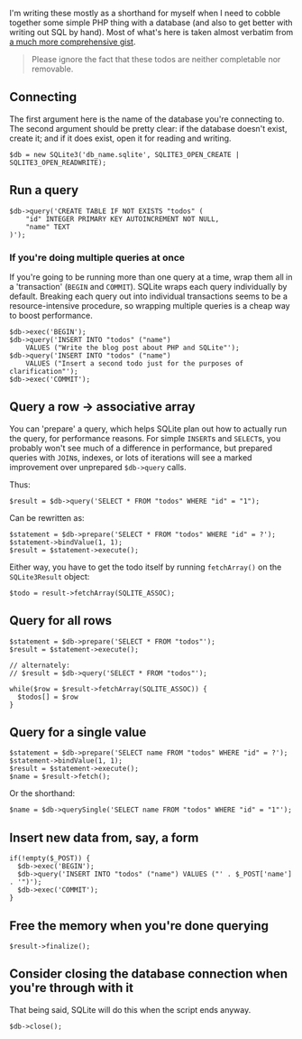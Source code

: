 I'm writing these mostly as a shorthand for myself when I need to cobble together some simple PHP thing with a database (and also to get better with writing out SQL by hand). Most of what's here is taken almost verbatim from [a much more comprehensive gist](https://gist.github.com/bladeSk/6294d3266370868601a7d2e50285dbf5).

> Please ignore the fact that these todos are neither completable nor removable.

## Connecting

The first argument here is the name of the database you're connecting to. The second argument should be pretty clear: if the database doesn't exist, create it; and if it does exist, open it for reading and writing.

```
$db = new SQLite3('db_name.sqlite', SQLITE3_OPEN_CREATE | SQLITE3_OPEN_READWRITE);
```

## Run a query

```
$db->query('CREATE TABLE IF NOT EXISTS "todos" (
    "id" INTEGER PRIMARY KEY AUTOINCREMENT NOT NULL,
    "name" TEXT
)');
```

### If you're doing multiple queries at once

If you're going to be running more than one query at a time, wrap them all in a 'transaction' (`BEGIN` and `COMMIT`). SQLite wraps each query individually by default. Breaking each query out into individual transactions seems to be a resource-intensive procedure, so wrapping multiple queries is a cheap way to boost performance.

```
$db->exec('BEGIN');
$db->query('INSERT INTO "todos" ("name")
    VALUES ("Write the blog post about PHP and SQLite"');
$db->query('INSERT INTO "todos" ("name")
    VALUES ("Insert a second todo just for the purposes of clarification"');
$db->exec('COMMIT');
```

## Query a row -> associative array

You can 'prepare' a query, which helps SQLite plan out how to actually run the query, for performance reasons. For simple `INSERT`s and `SELECT`s, you probably won't see much of a difference in performance, but prepared queries with `JOIN`s, indexes, or lots of iterations will see a marked improvement over unprepared `$db->query` calls.

Thus:

```
$result = $db->query('SELECT * FROM "todos" WHERE "id" = "1");
```

Can be rewritten as:

```
$statement = $db->prepare('SELECT * FROM "todos" WHERE "id" = ?');
$statement->bindValue(1, 1);
$result = $statement->execute();
```

Either way, you have to get the todo itself by running `fetchArray()` on the `SQLite3Result` object:

```
$todo = result->fetchArray(SQLITE_ASSOC);
```

## Query for all rows

```
$statement = $db->prepare('SELECT * FROM "todos"');
$result = $statement->execute();

// alternately:
// $result = $db->query('SELECT * FROM "todos"');

while($row = $result->fetchArray(SQLITE_ASSOC)) {
  $todos[] = $row
}
```

## Query for a single value

```
$statement = $db->prepare('SELECT name FROM "todos" WHERE "id" = ?');
$statement->bindValue(1, 1);
$result = $statement->execute();
$name = $result->fetch();
```

Or the shorthand:

```
$name = $db->querySingle('SELECT name FROM "todos" WHERE "id" = "1"');
```

## Insert new data from, say, a form

```
if(!empty($_POST)) {
  $db->exec('BEGIN');
  $db->query('INSERT INTO "todos" ("name") VALUES ("' . $_POST['name'] . '")');
  $db->exec('COMMIT');
}
```

## Free the memory when you're done querying

```
$result->finalize();
```

## Consider closing the database connection when you're through with it

That being said, SQLite will do this when the script ends anyway.

```
$db->close();
```
